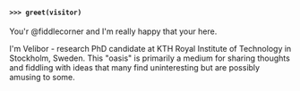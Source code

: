#### `>>> greet(visitor)`

You'r @fiddlecorner and I'm really happy that your here.

I'm Velibor - research PhD candidate at KTH Royal Institute of Technology in
Stockholm, Sweden. This "oasis" is primarily a medium for sharing thoughts and
fiddling with ideas that many find uninteresting but are possibly amusing to
some.
